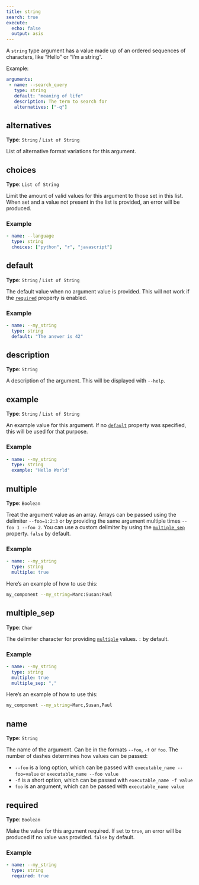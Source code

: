```yaml
---
title: string
search: true
execute:
  echo: false
  output: asis
---
```



A `string` type argument has a value made up of an ordered sequences of characters, like "Hello" or "I'm a string".
  
Example:  
  
 ```yaml  
arguments:
  - name: --search_query
    type: string
    default: "meaning of life"
    description: The term to search for
    alternatives: ["-q"]
```  
  


## alternatives

**Type**: `String` / `List of String`

List of alternative format variations for this argument.

## choices

**Type**: `List of String`

Limit the amount of valid values for this argument to those set in this list. When set and a value not present in the list is provided, an error will be produced.

### Example

```yaml
- name: --language
  type: string
  choices: ["python", "r", "javascript"]

```

## default

**Type**: `String` / `List of String`

The default value when no argument value is provided. This will not work if the [`required`](#required) property is enabled.

### Example

```yaml
- name: --my_string
  type: string
  default: "The answer is 42"

```

## description

**Type**: `String`

A description of the argument. This will be displayed with `--help`.

## example

**Type**: `String` / `List of String`

An example value for this argument. If no [`default`](#default) property was specified, this will be used for that purpose.

### Example

```yaml
- name: --my_string
  type: string
  example: "Hello World"

```

## multiple

**Type**: `Boolean`

Treat the argument value as an array. Arrays can be passed using the delimiter `--foo=1:2:3` or by providing the same argument multiple times `--foo 1 --foo 2`. You can use a custom delimiter by using the [`multiple_sep`](#multiple_sep) property. `false` by default.

### Example

```yaml
- name: --my_string
  type: string
  multiple: true

```

Here's an example of how to use this:

```bash
my_component --my_string=Marc:Susan:Paul
```

## multiple_sep

**Type**: `Char`

The delimiter character for providing [`multiple`](#multiple) values. `:` by default.

### Example

```yaml
- name: --my_string
  type: string
  multiple: true
  multiple_sep: ","

```

Here's an example of how to use this:

```bash
my_component --my_string=Marc,Susan,Paul
```

## name

**Type**: `String`


The name of the argument. Can be in the formats `--foo`, `-f` or `foo`. The number of dashes determines how values can be passed:  

  - `--foo` is a long option, which can be passed with `executable_name --foo=value` or `executable_name --foo value`
  - `-f` is a short option, which can be passed with `executable_name -f value`
  - `foo` is an argument, which can be passed with `executable_name value`  


## required

**Type**: `Boolean`

Make the value for this argument required. If set to `true`, an error will be produced if no value was provided. `false` by default.

### Example

```yaml
- name: --my_string
  type: string
  required: true

```




